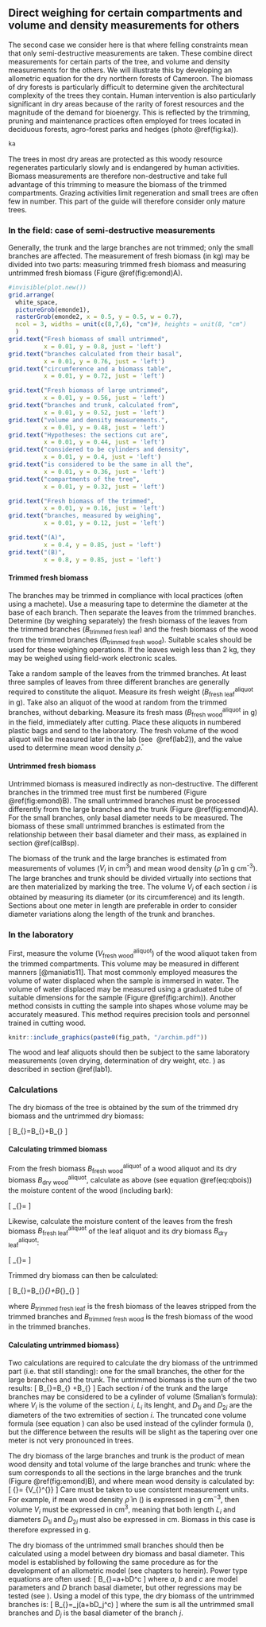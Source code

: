 

## Direct weighing for certain compartments and volume and density measurements for others

The second case we consider here is that where felling constraints mean that only semi-destructive measurements are taken. These combine direct measurements for certain parts of the tree, and volume and density measurements for the others. We will illustrate this by developing an allometric equation for the dry northern forests of Cameroon. The biomass of dry forests is particularly difficult to determine given the architectural complexity of the trees they contain. Human intervention is also particularly significant in dry areas because of the rarity of forest resources and the magnitude of the demand for bioenergy. This is reflected by the trimming, pruning and maintenance practices often employed for trees located in deciduous forests, agro-forest parks and hedges (photo \@ref(fig:ka)).

```r

ka

```

The trees in most dry areas are protected as this woody resource regenerates particularly slowly and is endangered by human activities. Biomass measurements are therefore non-destructive and take full advantage of this trimming to measure the biomass of the trimmed compartments. Grazing activities limit regeneration and small trees are often few in number. This part of the guide will therefore consider only mature trees.


### In the field: case of semi-destructive measurements

Generally, the trunk and the large branches are not trimmed; only the small branches are affected. The measurement of fresh biomass (in kg) may be divided into two parts: measuring trimmed fresh biomass and measuring untrimmed fresh biomass (Figure \@ref(fig:emond)A).


```r

#invisible(plot.new())
grid.arrange(
  white_space, 
  pictureGrob(emonde1), 
  rasterGrob(emonde2, x = 0.5, y = 0.5, w = 0.7), 
  ncol = 3, widths = unit(c(8,7,6), "cm")#, heights = unit(8, "cm") 
  )
grid.text("Fresh biomass of small untrimmed",
          x = 0.01, y = 0.8, just = 'left')
grid.text("branches calculated from their basal",
          x = 0.01, y = 0.76, just = 'left')
grid.text("circumference and a biomass table",
          x = 0.01, y = 0.72, just = 'left')

grid.text("Fresh biomass of large untrimmed",
          x = 0.01, y = 0.56, just = 'left')
grid.text("branches and trunk, calculated from",
          x = 0.01, y = 0.52, just = 'left')
grid.text("volume and density measurements.",
          x = 0.01, y = 0.48, just = 'left')
grid.text("Hypotheses: the sections cut are",
          x = 0.01, y = 0.44, just = 'left')
grid.text("considered to be cylinders and density",
          x = 0.01, y = 0.4, just = 'left')
grid.text("is considered to be the same in all the",
          x = 0.01, y = 0.36, just = 'left')
grid.text("compartments of the tree",
          x = 0.01, y = 0.32, just = 'left')

grid.text("Fresh biomass of the trimmed",
          x = 0.01, y = 0.16, just = 'left')
grid.text("branches, measured by weighing",
          x = 0.01, y = 0.12, just = 'left')

grid.text("(A)",
          x = 0.4, y = 0.85, just = 'left')
grid.text("(B)",
          x = 0.8, y = 0.85, just = 'left')

```


#### Trimmed fresh biomass {-}

The branches may be trimmed in compliance with local practices (often using a machete). Use a measuring tape to determine the diameter at the base of each branch. Then separate the leaves from the trimmed branches. Determine (by weighing separately) the fresh biomass of the leaves from the trimmed branches ($B_{\text{trimmed fresh leaf}}$) and the fresh biomass of the wood from the trimmed branches ($B_{\text{trimmed fresh wood}}$). Suitable scales should be used for these weighing operations. If the leaves weigh less than 2 kg, they may be weighed using field-work electronic scales.

Take a random sample of the leaves from the trimmed branches. At least three samples of leaves from three different branches are generally required to constitute the aliquot. Measure its fresh weight ($B_{\text{fresh leaf}}^{\text{aliquot}}$ in g). Take also an aliquot of the wood at random from the trimmed branches, without debarking. Measure its fresh mass ($B_{\text{fresh wood}}^{\text{aliquot}}$ in g) in the field, immediately after cutting. Place these aliquots in numbered plastic bags and send to the laboratory. The fresh volume of the wood aliquot will be measured later in the lab (see \S\ \@ref(lab2)), and the value used to determine mean wood density $\bar{\rho}$.


#### Untrimmed fresh biomass {-}

Untrimmed biomass is measured indirectly as non-destructive. The different branches in the trimmed tree must first be numbered (Figure \@ref(fig:emond)B). The small untrimmed branches must be processed differently from the large branches and the trunk (Figure \@ref(fig:emond)A). For the small branches, only basal diameter needs to be measured. The biomass of these small untrimmed branches is estimated from the relationship between their basal diameter and their mass, as explained in section \@ref(calBsp).

The biomass of the trunk and the large branches is estimated from measurements of volumes ($V_i$ in cm^3^) and mean wood density ($\bar{\rho}$ in g\ cm^-3^). The large branches and trunk should be divided virtually into sections that are then materialized by marking the tree. The volume $V_i$ of each section $i$ is obtained by measuring its diameter (or its circumference) and its length. Sections about one meter in length are preferable in order to consider diameter variations along the length of the trunk and branches.


### In the laboratory {#lab2}

First, measure the volume ($V_{\text{fresh wood}}^{\text{aliquot}}$) of the wood aliquot taken from the trimmed compartments. This volume may be measured in different manners [@maniatis11]. That most commonly employed measures the volume of water displaced when the sample is immersed in water. The volume of water displaced may be measured using a graduated tube of suitable dimensions for the sample (Figure \@ref(fig:archim)). Another method consists in cutting the sample into shapes whose volume may be accurately measured. This method requires precision tools and personnel trained in cutting wood.

```r

knitr::include_graphics(paste0(fig_path, "/archim.pdf"))

```

The wood and leaf aliquots should then be subject to the same laboratory measurements (oven drying, determination of dry weight, etc. ) as described in section \@ref(lab1).


### Calculations

The dry biomass of the tree is obtained by the sum of the trimmed dry biomass and the untrimmed dry biomass:

\[
B_{\text{dry}}=B_{\text{trimmed dry}}+B_{\text{untrimmed dry}}
\]
\

#### Calculating trimmed biomass {-}

From the fresh biomass $B_{\text{fresh wood}}^{\text{aliquot}}$ of a wood aliquot and its dry biomass $B_{\text{dry wood}}^{\text{aliquot}}$, calculate as above (see equation \@ref(eq:qbois)) the moisture content of the wood (including bark):

\[
\chi_{\text{wood}}=\frac{B^{\text{aliquot}}_{\text{dry wood}}}{B^{\text{aliquot}}_{\text{fres wood}}}
\]

Likewise, calculate the moisture content of the leaves from the fresh biomass $B_{\text{fresh leaf}}^{\text{aliquot}}$ of the leaf aliquot and its dry biomass $B_{\text{dry leaf}}^{\text{aliquot}}$:

\[
\chi_{\text{leaf}}=\frac{B^{\text{aliquot}}_{\text{dry leaf}}}{B^{\text{aliquot}}_{\text{fresh leaf}}}
\]

Trimmed dry biomass can then be calculated:

\[
B_{\text{trimmed dry}}=B_{\text{trimmed fresh wood}}\times \chi_{\text{wood}}+B_{\text{trimmed fresh leaf}}\times \chi_{\text{leaf}}
\]

where $B_{\text{trimmed fresh leaf}}$ is the fresh biomass of the leaves stripped from the trimmed branches and $B_{\text{trimmed fresh wood}}$ is the fresh biomass of the wood in the trimmed branches.


#### Calculating untrimmed biomass\label{calBsp}}

Two calculations are required to calculate the dry biomass of the untrimmed part (i.e. that still standing): one for the small branches, the other for the large branches and the trunk. The untrimmed biomass is the sum of the two results:
\[
B_{\text{untrimmed dry}}=B_{\text{untrimmed dry branch}}
+B_{\text{dry section}}
\]
Each section $i$ of the trunk and the large branches may be considered to be a cylinder of volume (Smalian's formula):
\begin{equation}
V_i=\frac{\pi}{8}\ L_i\ (D_{1i}^2+D_{2i}^2)(\#eq:cyl)
\end{equation}
where $V_i$ is the volume of the section $i$, $L_i$ its lenght, and $D_{1i}$ and $D_{2i}$ are the diameters of the two extremities of section $i$. The truncated cone volume formula (see equation \ref{cone}) can also be used instead of the cylinder formula (\ref{cyl}), but the difference between the results will be slight as the tapering over one meter is not very pronounced in trees.

The dry biomass of the large branches and trunk is the product of mean wood density and total volume of the large branches and trunk:
\begin{equation}
B_{\text{dry section}}=\bar{\rho}\times\sum_iV_i(\#eq:Btr)
\end{equation}
where the sum corresponds to all the sections in the large branches and the trunk (Figure \@ref(fig:emond)B), and where mean wood density is calculated by:
\[
\bar{\rho}=\frac{B_{\text{dry wood}}^{\text{aliquot}}}
{V_{\text{fresh wood}}^{\text{aliquot}}}
\]
Care must be taken to use consistent measurement units. For example, if mean wood density
$\bar{\rho}$ in (\ref{Btr}) is expressed in g\ cm$^{-3}$, then volume $V_i$ must be expressed in cm$^3$, meaning that both length $L_i$ and diameters $D_{1i}$ and $D_{2i}$ must also be expressed in cm. Biomass in this case is therefore expressed in g.\

The dry biomass of the untrimmed small branches should then be calculated using a model between dry biomass and basal diameter. This model is established by following the same procedure as for the development of an allometric model (see chapters \ref{don} to \ref{util} herein). Power type equations are often used:
\[
B_{\text{dry branch}}=a+bD^c
\]
where $a$, $b$ and $c$ are model parameters and $D$ branch basal diameter, but other regressions may be tested (see \ref{prim}). Using a model of this type, the dry biomass of the untrimmed branches is:
\[
B_{\text{untrimmed dry branch}}=\sum_j(a+bD_j^c)
\]
where the sum is all the untrimmed small branches and $D_j$ is the basal diameter of the branch $j$.


